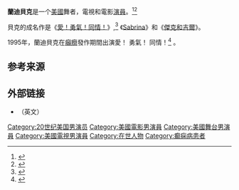 {{expand|time=2017-01-24T04:22:57+00:00}}
{{Infobox person
| name = 蘭迪貝克
| birth_place = [[United_States|美国]]
| occupation = [[Actor|演員]]
| Occupation = [[Actor|Actor]]
}}'''蘭迪貝克'''是一个[[美国|美國]]舞者，電視和電影[[演員|演員]]。<ref>{{Cite web |url=http://www.nytimes.com/1995/02/12/theater/up-and-coming-randy-becker-a-broadway-baby-at-24.html |title=The New York Times |access-date=2017-01-24 |archive-date=2020-03-26 |archive-url=https://web.archive.org/web/20200326212647/https://www.nytimes.com/1995/02/12/theater/up-and-coming-randy-becker-a-broadway-baby-at-24.html |dead-url=no }}</ref><ref>{{Cite web |url=http://www.nytimes.com/1995/02/15/theater/theater-review-love-valour-compassion-love-hits-broadway-running-like-broadway.html |title=The New York Times |access-date=2017-01-24 |archive-date=2021-05-11 |archive-url=https://web.archive.org/web/20210511111708/https://www.nytimes.com/1995/02/15/theater/theater-review-love-valour-compassion-love-hits-broadway-running-like-broadway.html |dead-url=no }}</ref>

貝克的成名作是《[[愛！勇氣！同情！|愛！勇氣！同情！]]》,<ref name="NYT">{{Cite web|url=http://www.nytimes.com/movie/review?res=9C04E5D71438F935A25756C0A961958260|title=Love Valour Compassion (1997) Tenderness and Rage Residing in Men's Hearts|author=Holden, Stephen|date=May 16, 1997|authorlink=Stephen Holden|work=[[The_New_York_Times|The New York Times]]|access-date=2017-01-24|archive-date=2016-06-17|archive-url=https://web.archive.org/web/20160617010853/http://www.nytimes.com/movie/review?res=9C04E5D71438F935A25756C0A961958260|dead-url=no}}</ref> 《[[Sabrina_(1995年電影)|Sabrina]]》和《[[傑克和吉爾|傑克和吉爾]]》。

1995年，蘭迪貝克在[[癲癇|癲癇]]發作期間出演愛！ 勇氣！ 同情！<ref name="NYT2">{{Cite web |url=http://www.nytimes.com/1995/02/04/theater/naked-on-a-broadway-stage-a-dream-no-a-debut.html |title=The New York Times |access-date=2017-01-24 |archive-date=2015-05-26 |archive-url=https://web.archive.org/web/20150526141648/http://www.nytimes.com/1995/02/04/theater/naked-on-a-broadway-stage-a-dream-no-a-debut.html |dead-url=no }}</ref> 。

== 参考来源 ==
{{reflist}}

== 外部链接 ==
* {{Imdb name|0065561}}（英文）

{{DEFAULTSORT: Becker, Randy}}
[[Category:20世纪美国男演员|Category:20世纪美国男演员]]
[[Category:美國電影男演員|Category:美國電影男演員]]
[[Category:美國舞台男演員|Category:美國舞台男演員]]
[[Category:美國電視男演員|Category:美國電視男演員]]
[[Category:在世人物|Category:在世人物]]
[[Category:癫痫病患者|Category:癫痫病患者]]
